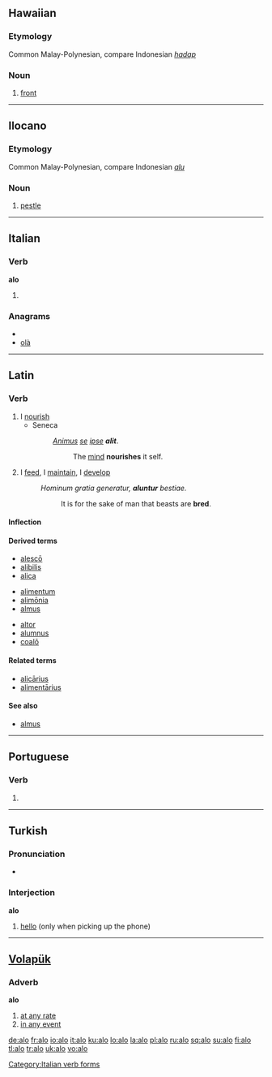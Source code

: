 {{also|Alo|alò|á-lô}}
==Hawaiian==

===Etymology===
Common Malay-Polynesian, compare Indonesian ''[[hadap]]''

===Noun===
{{haw-noun}}

# [[front]]

----

==Ilocano==

===Etymology===
Common Malay-Polynesian, compare Indonesian ''[[alu]]''

===Noun===
{{infl|ilo|noun}}

# [[pestle]]

----

==Italian==

===Verb===
'''alo'''

# {{form of|[[first-person|First-person]] [[singular]] [[present tense]]|[[alare#Italian|alare]]|lang=Italian}}

===Anagrams===
* {{alphagram|alo}}
* [[olà#Italian|olà]]

[[Category:Italian verb forms]]

----

==Latin==

===Verb===
{{la-verb|alo|alō|alere|alere|alui|aluī|altum|altum}}

# I [[nourish]]
#* Seneca
#*: ''[[Animus]] [[se]] [[ipse]] '''alit'''''.
#*:: The [[mind]] '''nourishes''' it self.
# I [[feed]], I [[maintain]], I [[develop]]
#: ''Hominum gratia generatur, '''aluntur''' bestiae.''
#:: It is for the sake of man that beasts are '''bred'''.

====Inflection====
{{la-conj-3rd|al|alu|alt}}

====Derived terms====
{{top3}}
* [[alesco|alescō]]
* [[alibilis]]
* [[alica]]
{{mid3}}
* [[alimentum]]
* [[alimonia|alimōnia]]
* [[almus]]
{{mid3}}
* [[altor]]
* [[alumnus]]
* [[coalo|coalō]]
{{bottom}}

====Related terms====
* [[alicarius|alicārius]]
* [[alimentarius|alimentārius]]

====See also====
* [[almus]]

----

==Portuguese==

===Verb===
{{pt-verb form}}

# {{pt-verb form of|[[alar]]|ar|indicative|present|singular|first}}

----

==Turkish==

===Pronunciation===
* {{IPA|ʌlɒ|lang=tr}}

===Interjection===
'''alo'''

# [[hello]] (only when picking up the phone)

----

==[[Volapük]]==

===Adverb===
'''alo'''

# [[at any rate]]
# [[in any event]]

[[de:alo]]
[[fr:alo]]
[[io:alo]]
[[it:alo]]
[[ku:alo]]
[[lo:alo]]
[[la:alo]]
[[pl:alo]]
[[ru:alo]]
[[sq:alo]]
[[su:alo]]
[[fi:alo]]
[[tl:alo]]
[[tr:alo]]
[[uk:alo]]
[[vo:alo]]